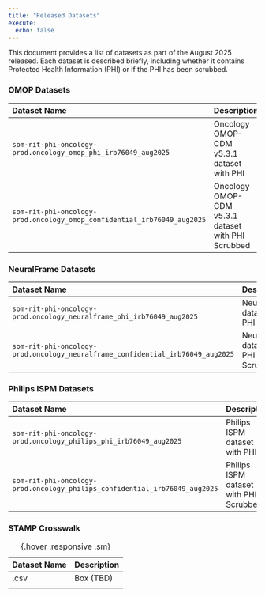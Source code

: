 ```yaml
---
title: "Released Datasets"
execute:
  echo: false
---
```

This document provides a list of datasets as part of the August 2025 released. Each dataset is described briefly, including whether it contains Protected Health Information (PHI) or if the PHI has been scrubbed. 

### OMOP Datasets
| Dataset Name | Description |
|:------------|:------------|
| `som-rit-phi-oncology-prod.oncology_omop_phi_irb76049_aug2025`| Oncology OMOP-CDM v5.3.1 dataset with PHI| 
| `som-rit-phi-oncology-prod.oncology_omop_confidential_irb76049_aug2025`| Oncology OMOP-CDM v5.3.1 dataset with PHI Scrubbed|


### NeuralFrame Datasets
| Dataset Name | Description |
|:------------|:------------|
| `som-rit-phi-oncology-prod.oncology_neuralframe_phi_irb76049_aug2025`| NeuralFrame dataset with PHI | 
| `som-rit-phi-oncology-prod.oncology_neuralframe_confidential_irb76049_aug2025`| NeuralFrame dataset with PHI Scrubbed |

### Philips ISPM Datasets
| Dataset Name | Description |
|:------------|:------------|
| `som-rit-phi-oncology-prod.oncology_philips_phi_irb76049_aug2025`| Philips ISPM dataset with PHI | 
| `som-rit-phi-oncology-prod.oncology_philips_confidential_irb76049_aug2025`| Philips ISPM dataset with PHI Scrubbed |

### STAMP Crosswalk
| Dataset Name | Description |
|:------------|:------------|
|.csv         | Box (TBD)   | 
| 
:  {.hover .responsive .sm}

